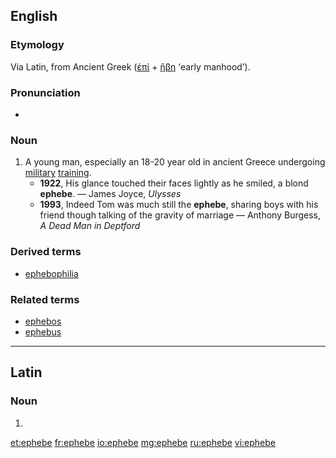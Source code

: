 {{also|éphèbe}}
==English==

===Etymology===
Via Latin, from Ancient Greek {{m|grc|ἔφηβος||adolescent}} ([[ἐπί]] + [[ἥβη]] ‘early manhood’).

===Pronunciation===
* {{IPA|/ɛˈfiːb/|lang=en}}

===Noun===
{{en-noun|s|ephebi}}

# A young man, especially an 18-20 year old in ancient Greece undergoing [[military]] [[training]].
#* '''1922''', His glance touched their faces lightly as he smiled, a blond '''ephebe'''. — James Joyce, ''Ulysses''
#* '''1993''', Indeed Tom was much still the '''ephebe''', sharing boys with his friend though talking of the gravity of marriage — Anthony Burgess, ''A Dead Man in Deptford''

===Derived terms===
* [[ephebophilia]]

===Related terms===
* [[ephebos]]
* [[ephebus]]

----

==Latin==

===Noun===
{{la-noun-form|ephēbe|g=m}}

# {{inflection of|ephēbus||voc|s|lang=la}}

[[et:ephebe]]
[[fr:ephebe]]
[[io:ephebe]]
[[mg:ephebe]]
[[ru:ephebe]]
[[vi:ephebe]]
